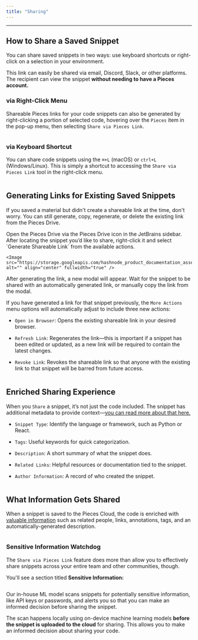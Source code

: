 ```yaml
---
title: "Sharing"
---
```


***

## How to Share a Saved Snippet

You can share saved snippets in two ways: use keyboard shortcuts or right-click on a selection in your environment.

This link can easily be shared via email, Discord, Slack, or other platforms. The recipient can view the snippet **without needing to have a Pieces account.**

### via Right-Click Menu

Shareable Pieces links for your code snippets can also be generated by right-clicking a portion of selected code, hovering over the `Pieces` item in the pop-up menu, then selecting `Share via Pieces Link`.

<Image src="https://storage.googleapis.com/hashnode_product_documentation_assets/jetbrains_plugin_assets/jetbrains_plugin_assets/using_snippets/sharing/share_via_pieces_link.png" alt="" align="center" fullwidth="true" />

### via Keyboard Shortcut

You can share code snippets using the `⌘+L` (macOS) or `ctrl+L` (Windows/Linux). This is simply a shortcut to accessing the `Share via Pieces Link` tool in the right-click menu.

<Image src="https://cdn.hashnode.com/res/hashnode/image/upload/v1731514636367/cbe143a0-d518-4073-9d24-5047a88daf45.png" alt="" align="center" fullwidth="true" />

## Generating Links for Existing Saved Snippets

If you saved a material but didn't create a shareable link at the time, don't worry. You can still generate, copy, regenerate, or delete the existing link from the Pieces Drive.

<Steps>
  <Step title="Open the Pieces Drive">
    Open the Pieces Drive via the Pieces Drive icon in the JetBrains sidebar.
  </Step>

  <Step title="Share the Snippet">
    After locating the snippet you’d like to share, right-click it and select `Generate Shareable Link` from the available actions.

    <Image src="https://storage.googleapis.com/hashnode_product_documentation_assets/jetbrains_plugin_assets/jetbrains_plugin_assets/using_snippets/sharing/generate_shareable_link_drive.png" alt="" align="center" fullwidth="true" />
  </Step>

  <Step title="Wait for the Link and Copy">
    After generating the link, a new modal will appear. Wait for the snippet to be shared with an automatically generated link, or manually copy the link from the modal.
  </Step>
</Steps>

If you have generated a link for that snippet previously, the `More Actions` menu options will automatically adjust to include three new actions:

* `Open in Browser`: Opens the existing shareable link in your desired browser.

* `Refresh Link`: Regenerates the link—this is important if a snippet has been edited or updated, as a new link will be required to contain the latest changes.

* `Revoke Link`: Revokes the shareable link so that anyone with the existing link to that snippet will be barred from future access.

<Image src="https://storage.googleapis.com/hashnode_product_documentation_assets/jetbrains_plugin_assets/jetbrains_plugin_assets/using_snippets/sharing/share_link_options.png" alt="" align="center" fullwidth="true" />

## Enriched Sharing Experience

When you `Share` a snippet, it’s not just the code included. The snippet has additional metadata to provide context—<a target="_blank" href="#what-information-gets-shared">you can read more about that here.</a>

* `Snippet Type`: Identify the language or framework, such as Python or React.

* `Tags`: Useful keywords for quick categorization.

* `Description`: A short summary of what the snippet does.

* `Related Links`: Helpful resources or documentation tied to the snippet.

* `Author Information`: A record of who created the snippet.

<Image src="https://cdn.hashnode.com/res/hashnode/image/upload/v1731514684555/707b0769-5b68-448c-811b-a44d2414a10d.png?auto=compress,format&format=webp" alt="" align="center" fullwidth="true" />

## What Information Gets Shared

When a snippet is saved to the Pieces Cloud, the code is enriched with [valuable information](https://docs.pieces.app/products/extensions-plugins/jetbrains/drive/save-snippets#whats-stored-when-you-save-a-snippet) such as related people, links, annotations, tags, and an automatically-generated description.

<Image src="https://cdn.hashnode.com/res/hashnode/image/upload/v1731623145740/ec60e89f-ac2f-4396-b6a8-ad94f57d9745.png?auto=compress,format&format=webp&q=75" alt="" align="center" fullwidth="false" />

### Sensitive Information Watchdog

The `Share via Pieces Link` feature does more than allow you to effectively share snippets across your entire team and other communities, though.

You'll see a section titled **Sensitive Information:**

<Image src="https://cdn.hashnode.com/res/hashnode/image/upload/v1731514684555/707b0769-5b68-448c-811b-a44d2414a10d.png" alt="" align="center" fullwidth="true" />

Our in-house ML model scans snippets for potentially sensitive information, like API keys or passwords, and alerts you so that you can make an informed decision before sharing the snippet.  

The scan happens locally using on-device machine learning models **before the snippet is uploaded to the cloud** for sharing. This allows you to make an informed decision about sharing your code.
